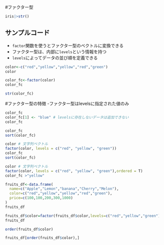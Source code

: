 #ファクター型
```{r}
iris|>str()

```


## サンプルコード
- `factor`関数を使うとファクター型のベクトルに変換できる
- ファクター型は、内部に`levels`という情報を持つ
- `levels`によってデータの並び順を定義できる


```{r}
color<-c("red","yellow","yellow","red","green")
color

color_fc<-factor(color)
color_fc

str(color_fc)
```

#ファクター型の特徴
-ファクター型はlevelsに指定された値のみ

```{r}
color_fc
color_fc[1] <- "blue" # levelsに存在しないデータは追加できない
color_fc
```
```{r}
color_fc
sort(color_fc)
```
```{r}
color # 文字列ベクトル
factor(color, levels = c("red", "yellow", "green"))
color_fc
sort(color_fc)
```
```{r}
color # 文字列ベクトル
factor(color, levels = c("red", "yellow", "green"),ordered = T)
color_fc >"yellow"


```
```{r}
fruits_df<-data.frame(
  name=c("Apple","Lemon","banana","Cherry","Melon"),
  color=c("red","yellow","yellow","red","green"),
  price=c(100,100,200,300,1000)
)
fruits_df
```
```{r}
fruits_df$color=factor(fruits_df$color,levels=c("red","yellow","green"))
fruits_df

```


```{r}
order(fruits_df$color)
```

```{r}
fruits_df[order(fruits_df$color),]
```
